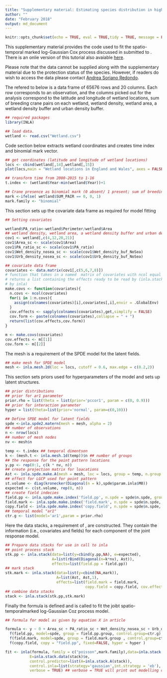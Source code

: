 ```yaml
---
title: "Supplementary material: Estimating species distribution in highly dynamic populations using point process models"
author: ""
date: "February 2018"
output: md_document
---
```



```r
knitr::opts_chunk$set(echo = TRUE, eval = TRUE,tidy = TRUE, message = FALSE,tidy.opts=list(blank=FALSE, width.cutoff=60))
```

This supplementary material provides the code used to fit the spatio-temporal marked log-Gaussian Cox process discussed in \textit{Estimating species distribution in highly dynamic populations using point process models} submitted to \textit{Ecography}. There is an onlie version of this tutorial also avaiable [here](https://github.com/cmjt/examples/blob/master/Ecography_ESD.md).

Please note that the data cannot be supplied along with the supplementary material due to the protection status of the species. However, if readers do wish to access the data please contact [Andrea Soriano Redondo](A.Soriano-Redondo@exeter.ac.uk).

The \texttt{wetland} refered to below is a data frame of 65676 rows and 20 columns. Each row corresponds to an observation, and the columns picked out for the analysis correspond to the latitude and longitude of wetland locations, sum of breeding crane pairs on each wetland, wetland density, wetland area, a wetland density buffer and urban density buffer.


```r
## required packages
library(INLA)

## load data. 
wetland <- read.csv("Wetland.csv")

```


Code section below extracts wetland coordinates and creates time index and binomial mark vector.

```r
## get coordinates (latitude and longitude of wetland locations)
locs <- cbind(wetland[,14],wetland[,15])
plot(locs,main = "Wetland locations in England and Wales", axes = FALSE, xlab  = "", ylab = "")

## transform time from 2000-2015 to 1-16
t.index <- (wetland$Year-min(wetland$Year))+1

## Crane presence as binomial mark (0 absent/ 1 present; sum of breeding crane pairs on each wetland)
mark <-ifelse( wetland$SUM_PAIR == 0, 0, 1)
mark.family <- "binomial"
```

This section sets up the covariate data frame as required for model fitting 

```r
## Setting covariates

wetland$PA_ratio<-wetland$Perimeter/wetland$Area
## wetland density, wetland area, a wetland density buffer and urban density buffer.
cov1 <- wetland[,c(4,12,20,21)] 
cov1$Area_sc <- scale(cov1$Area)
cov1$PA_ratio_sc <- scale(cov1$PA_ratio)
cov1$Wet_density_nosea_sc <- scale(cov1$Wet_density_buf_NoSea)
cov1$Urb_density_nosea_sc <- scale(cov1$Urb_density_buf_NoSea)

## covariate data frame
covariates <- data.matrix(cov1[,c(5,6,7,8)])
# function that takes in a named  matrix of covariates with ncol equal to the number of covariates
# returns a list containing the effects ready to be read by (inla.stack) and a covariate formula (ready to be read
# by inla)
make.covs <- function(covariates){
  n.covs <- ncol(covariates)
  for(i in 1:n.covs){
    assign(colnames(covariates)[i],covariates[,i],envir = .GlobalEnv)
  }
  cov.effects <- sapply(colnames(covariates),get,simplify = FALSE)
  cov.form <- paste(colnames(covariates),collapse = " + ")
  return(list(cov.effects,cov.form))
}

m <- make.covs(covariates)
cov.effects <- m[[1]]
cov.form <- m[[2]]
```
The mesh is a requirement of the SPDE model fot the latent fields.

```r
## make mesh for SPDE model
mesh <- inla.mesh.2d(loc = locs, cutoff = 0.6, max.edge = c(0.2,2))
```
This section sets priors used for hyperparameters of the model and sets up latent structures.

```r

## prior distributions
## prior for ar1 parameter
prior.rho = list(theta = list(prior='pccor1', param = c(0, 0.9))) 
## prior for interaction parameter
hyper = list(theta=list(prior='normal', param=c(0,10))) 

## Define SPDE model for latent fields
spde <-inla.spde2.matern(mesh = mesh, alpha = 2)
## number of observations
n <- nrow(locs)
## number of mesh nodes
nv <- mesh$n

temp <- t.index ## temporal dimentson
k <- (mesh.t <- inla.mesh.1d(temp))$n ## number of groups
## the response for the point pattern locations
y.pp <- rep(0:1, c(k * nv, n))
## create projection matrix for loacations
Ast <- inla.spde.make.A(mesh = mesh, loc = locs, group = temp, n.group = k)
## effect for LGCP used for point pattern
st.volume <- diag(kronecker(Diagonal(n = k),spde$param.inla$M0))
expected <- c(st.volume, rep(0, n))
## create field indecies
field.pp <- inla.spde.make.index('field.pp', n.spde = spde$n.spde, group = temp, n.group = k)
field.mark <- inla.spde.make.index('field.mark', n.spde = spde$n.spde, group = temp, n.group = k)
copy.field <- inla.spde.make.index('copy.field', n.spde = spde$n.spde, group = temp, n.group = k)
## temporal model "ar1"
ctr.g <- list(model='ar1',param = prior.rho) 

```

Here the data stacks, a requirement of \texttt{inla}, are constructed. They contain the information (i.e., covariates and fields) for each component of the joint response model.

```r
## Prepare data stacks for use in call to inla
## point process stack
stk.pp <- inla.stack(data=list(y=cbind(y.pp,NA), e=expected),
                     A=list(rBind(Diagonal(n=k*nv), Ast)),
                     effects=list(field.pp = field.pp))
## mark stack
stk.mark <- inla.stack(data=list(y=cbind(NA,mark)),
                       A=list(Ast, Ast,1),
                       effects=list(field.mark = field.mark, 
                                    copy.field = copy.field, cov.effects = cov.effects))
## combine data stacks
stack <- inla.stack(stk.pp,stk.mark)

```
Finally the formula is defined and \texttt{inla} is called to fit the joibt spatio-temporalmarked log-Gaussian Coz process model.

```r

## formula for model as given by equation X in article

formula <- y ~ 0 + Area_sc + PA_ratio_sc + Wet_density_nosea_sc + Urb_density_nosea_sc +
  f(field.pp, model=spde, group = field.pp.group, control.group=ctr.g) +
  f(field.mark, model=spde, group = field.mark.group , control.group=ctr.g) +
  f(copy.field, copy = "field.pp", fixed=FALSE, hyper = hyper )

fit <- inla(formula, family = c("poisson",mark.family),data=inla.stack.data(stack),
           E=inla.stack.data(stack)$e,
           control.predictor=list(A=inla.stack.A(stack)),
           control.inla=list(strategy='gaussian',int.strategy = 'eb'),
           verbose = TRUE) ## verbose = TRUE will print out modelling output to console
```